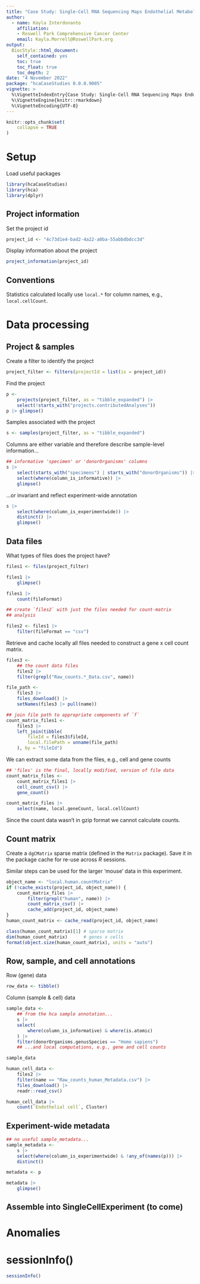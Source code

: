 ```yaml
---
title: "Case Study: Single-Cell RNA Sequencing Maps Endothelial Metabolic Plasticity in Pathological Angiogenesis"
author:
  - name: Kayla Interdonanto
    affiliation:
    - Roswell Park Comprehensive Cancer Center
    email: Kayla.Morrell@RoswellPark.org
output:
  BiocStyle::html_document:
    self_contained: yes
    toc: true
    toc_float: true
    toc_depth: 2
date: "4 November 2022"
package: "hcaCaseStudies 0.0.0.9005"
vignette: >
  %\VignetteIndexEntry{Case Study: Single-Cell RNA Sequencing Maps Endothelial Metabolic Plasticity in Pathological Angiogenesis }
  %\VignetteEngine{knitr::rmarkdown}
  %\VignetteEncoding{UTF-8}
---
```


```r
knitr::opts_chunk$set(
    collapse = TRUE
)
```

# Setup

Load useful packages

```r
library(hcaCaseStudies)
library(hca)
library(dplyr)
```

## Project information

Set the project id

```r
project_id <- "4c73d1e4-bad2-4a22-a0ba-55abbdbdcc3d"
```

Display information about the project

```r
project_information(project_id)
```

## Conventions

Statistics calculated locally use `local.*` for column names, e.g.,
`local.cellCount`.

# Data processing

## Project & samples

Create a filter to identify the project

```r
project_filter <- filters(projectId = list(is = project_id))
```

Find the project

```r
p <-
    projects(project_filter, as = "tibble_expanded") |>
    select(!starts_with("projects.contributedAnalyses"))
p |> glimpse()
```

Samples associated with the project

```r
s <- samples(project_filter, as = "tibble_expanded")
```

Columns are either variable and therefore describe sample-level
information...

```r
## informative 'specimen' or 'donorOrganisms' columns
s |>
    select(starts_with("specimens") | starts_with("donorOrganisms")) |>
    select(where(column_is_informative)) |>
    glimpse()
```

...or invariant and reflect experiment-wide annotation

```r
s |>
    select(where(column_is_experimentwide)) |>
    distinct() |>
    glimpse()
```

## Data files

What types of files does the project have?

```r
files1 <- files(project_filter)

files1 |>
    glimpse()

files1 |>
    count(fileFormat)

## create `files2` with just the files needed for count-matrix
## analysis

files2 <- files1 |>
    filter(fileFormat == "csv")
```

Retrieve and cache locally all files needed to construct a gene x cell
count matrix.

```r
files3 <-
    ## the count data files
    files2 |>
    filter(grepl("Raw_counts.*_Data.csv", name))

file_path <-
    files3 |>
    files_download() |>
    setNames(files3 |> pull(name))

## join file path to appropriate components of `f`
count_matrix_files1 <-
    files3 |>
    left_join(tibble(
        fileId = files3$fileId,
        local.filePath = unname(file_path)
    ), by = "fileId")
```

We can extract some data from the files, e.g., cell and gene counts

```r
## 'files' is the final, locally modified, version of file data
count_matrix_files <-
    count_matrix_files1 |>
    cell_count_csv() |>
    gene_count()

count_matrix_files |>
    select(name, local.geneCount, local.cellCount)
```

Since the count data wasn't in gzip format we cannot calculate counts.

## Count matrix

Create a `dgCMatrix` sparse matrix (defined in the `Matrix`
package). Save it in the package cache for re-use across _R_ sessions.

Similar steps can be used for the larger 'mouse' data in this
experiment.

<!--
add `eval = !nzchar(Sys.getenv("GITHUB_ACTIONS"))` if requires
more than 7 GB
-->

```r
object_name <- "local.human.countMatrix"
if (!cache_exists(project_id, object_name)) {
    count_matrix_files |>
        filter(grepl("human", name)) |>
        count_matrix_csv() |>
        cache_add(project_id, object_name)
}
human_count_matrix <- cache_read(project_id, object_name)

class(human_count_matrix)[1] # sparse matrix
dim(human_count_matrix)      # genes x cells
format(object.size(human_count_matrix), units = "auto")
```

## Row, sample, and cell annotations

Row (gene) data

```r
row_data <- tibble()
```

Column (sample & cell) data

```r
sample_data <-
    ## from the hca sample annotation...
    s |>
    select(
        where(column_is_informative) & where(is.atomic)
    ) |>
    filter(donorOrganisms.genusSpecies == "Homo sapiens")
    ## ...and local computations, e.g., gene and cell counts

sample_data
```

```r
human_cell_data <-
    files2 |>
    filter(name == "Raw_counts_human_Metadata.csv") |>
    files_download() |>
    readr::read_csv()

human_cell_data |>
    count(`Endothelial cell`, Cluster)
```

## Experiment-wide metadata

```r
## no useful sample_metadata...
sample_metadata <-
    s |>
    select(where(column_is_experimentwide) & !any_of(names(p))) |>
    distinct()

metadata <- p

metadata |>
    glimpse()
```

## Assemble into SingleCellExperiment (to come)

# Anomalies

# sessionInfo() {.unnumbered}

```r
sessionInfo()
```
